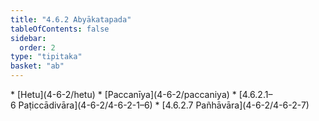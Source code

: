 ```yaml
---
title: "4.6.2 Abyākatapada"
tableOfContents: false
sidebar:
  order: 2
type: "tipitaka"
basket: "ab"
---
```



<DynamicBreadcrumb />



<TableOfContents>
* [Hetu](4-6-2/hetu)
* [Paccanīya](4-6-2/paccaniya)
* [4.6.2.1–6 Paṭiccādivāra](4-6-2/4-6-2-1–6)
* [4.6.2.7 Pañhāvāra](4-6-2/4-6-2-7)
</TableOfContents>